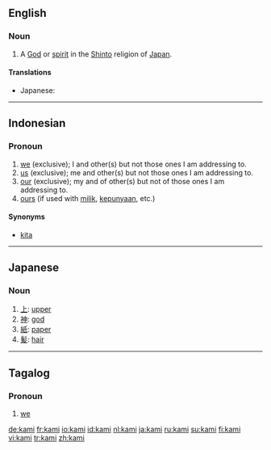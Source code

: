 ==English==
{{wikipedia}}

===Noun===
{{en-noun|kami}}

# A [[God]] or [[spirit]] in the [[Shinto]] religion of [[Japan]].

====Translations====
{{trans-top|a God or spirit in the Shinto religion of Japan}}
{{trans-mid}}
*Japanese: {{t|ja|神|tr=kami}}
{{trans-bottom}}

----

==Indonesian==

===Pronoun===
{{infl|id|pronoun}}

# [[we]] (exclusive); I and other(s) but not those ones I am addressing to.
# [[us]]  (exclusive); me and other(s) but not  those ones I am addressing to.
# [[our]]  (exclusive); my and of other(s) but not of those ones I am addressing to.
# [[ours]] (if used with [[milik]], [[punya|kepunyaan]], etc.)

====Synonyms====
*[[kita]]

----

==Japanese==

===Noun===
{{ja-noun|r|hira=かみ}}

# [[上]]: [[upper]]
# [[神]]: [[god]]
# [[紙]]: [[paper]]
# [[髪]]: [[hair]]

----

==Tagalog==

===Pronoun===
{{infl|tl|pronoun}}

# [[we]]

[[de:kami]]
[[fr:kami]]
[[io:kami]]
[[id:kami]]
[[nl:kami]]
[[ja:kami]]
[[ru:kami]]
[[su:kami]]
[[fi:kami]]
[[vi:kami]]
[[tr:kami]]
[[zh:kami]]